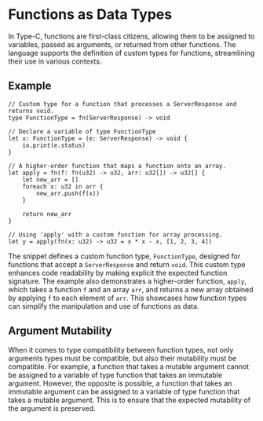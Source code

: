 # Functions as Data Types

In Type-C, functions are first-class citizens, allowing them to be assigned to variables, passed as arguments, or returned from other functions. The language supports the definition of custom types for functions, streamlining their use in various contexts.

## Example

```tc
// Custom type for a function that processes a ServerResponse and returns void.
type FunctionType = fn(ServerResponse) -> void

// Declare a variable of type FunctionType
let x: FunctionType = (e: ServerResponse) -> void {
    io.print(e.status)
}

// A higher-order function that maps a function onto an array.
let apply = fn(f: fn(u32) -> u32, arr: u32[]) -> u32[] {
    let new_arr = []
    foreach x: u32 in arr {
        new_arr.push(f(x))
    }

    return new_arr
}

// Using 'apply' with a custom function for array processing.
let y = apply(fn(x: u32) -> u32 = x * x - x, [1, 2, 3, 4])
```

The snippet defines a custom function type, `FunctionType`, designed for functions that accept a `ServerResponse` and return `void`. This custom type enhances code readability by making explicit the expected function signature. The example also demonstrates a higher-order function, `apply`, which takes a function `f` and an array `arr`, and returns a new array obtained by applying `f` to each element of `arr`. This showcases how function types can simplify the manipulation and use of functions as data.

## Argument Mutability
When it comes to type compatibility between function types, not only arguments types must be compatible, but also their mutability must be compatible. For example, a function that takes a mutable argument cannot be assigned to a variable of type function that takes an immutable argument. However, the opposite is possible, a function that takes an immutable argument can be assigned to a variable of type function that takes a mutable argument. This is to ensure that the expected mutability of the argument is preserved.
